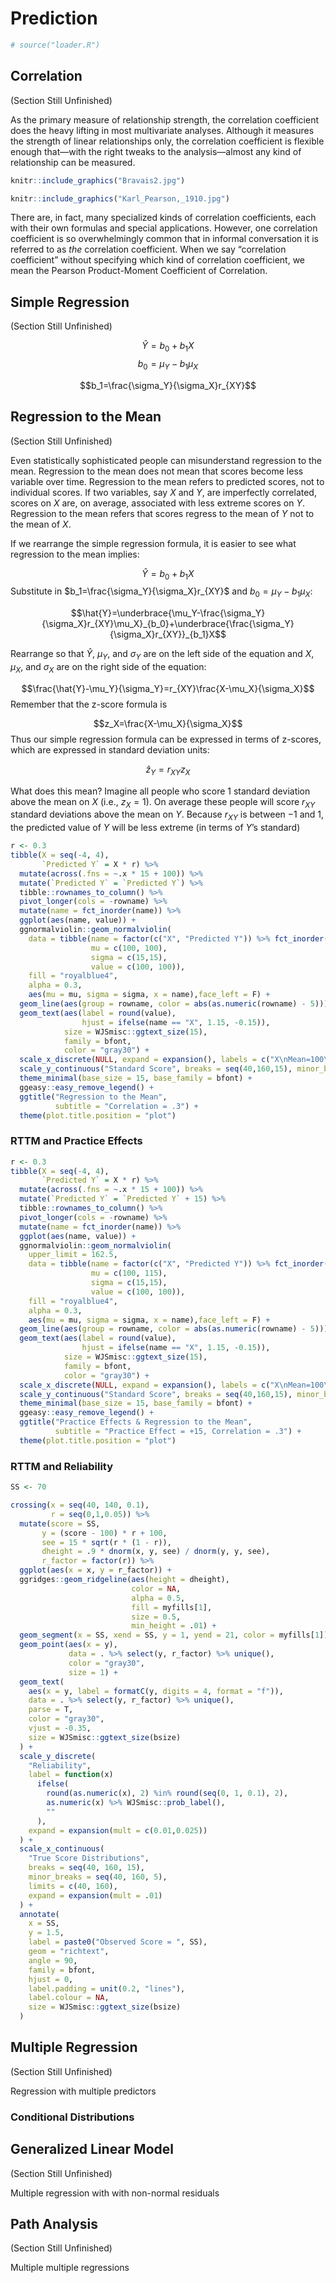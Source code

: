 # Prediction

```r
# source("loader.R")
```



## Correlation

(Section Still Unfinished)

As the primary measure of relationship strength, the correlation coefficient does the heavy lifting in most multivariate analyses. Although it measures the strength of linear relationships only, the correlation coefficient is flexible enough that---with the right tweaks to the analysis---almost any kind of relationship can be measured.


```r

knitr::include_graphics("Bravais2.jpg")

```

```r

knitr::include_graphics("Karl_Pearson,_1910.jpg")

```

There are, in fact, many specialized kinds of correlation coefficients, each with their own formulas and special applications. However, one correlation coefficient is so overwhelmingly common that in informal conversation it is referred to as *the* correlation coefficient. When we say "correlation coefficient" without specifying which kind of correlation coefficient, we mean the Pearson Product-Moment Coefficient of Correlation.



## Simple Regression

(Section Still Unfinished)

$$\hat{Y}=b_0+b_1X$$
$$b_0=\mu_Y-b_1\mu_X$$

$$b_1=\frac{\sigma_Y}{\sigma_X}r_{XY}$$

## Regression to the Mean

(Section Still Unfinished)

Even statistically sophisticated people can misunderstand regression to the mean. Regression to the mean does not mean that scores become less variable over time. Regression to the mean refers to predicted scores, not to individual scores. If two variables, say $X$ and $Y$, are imperfectly correlated, scores on $X$ are, on average, associated with less extreme scores on $Y$. Regression to the mean refers that scores regress to the mean of $Y$ not to the mean of $X$. 

If we rearrange the simple regression formula, it is easier to see what regression to the mean implies: 

$$\hat{Y}=b_0+b_1X$$
Substitute in $b_1=\frac{\sigma_Y}{\sigma_X}r_{XY}$ and  $b_0=\mu_Y-b_1\mu_X$:

$$\hat{Y}=\underbrace{\mu_Y-\frac{\sigma_Y}{\sigma_X}r_{XY}\mu_X}_{b_0}+\underbrace{\frac{\sigma_Y}{\sigma_X}r_{XY}}_{b_1}X$$

Rearrange so that $\hat{Y}$, $\mu_Y$, and $\sigma_Y$ are on the left side of the equation and $X$, $\mu_X$, and $\sigma_X$ are on the right side of the equation:


$$\frac{\hat{Y}-\mu_Y}{\sigma_Y}=r_{XY}\frac{X-\mu_X}{\sigma_X}$$
Remember that the z-score formula is

$$z_X=\frac{X-\mu_X}{\sigma_X}$$
Thus our simple regression formula can be expressed in terms of z-scores, which are expressed in standard deviation units:

$$\hat{z}_Y=r_{XY}z_X$$

What does this mean? Imagine all people who score 1 standard deviation above the mean on $X$ (i.e., $z_X=1$). On average these people will score $r_{XY}$ standard deviations above the mean on $Y$. Because $r_{XY}$ is between &minus;1 and 1, the predicted value of $Y$ will be less extreme (in terms of $Y$'s standard)

```r
r <- 0.3
tibble(X = seq(-4, 4),
       `Predicted Y` = X * r) %>% 
  mutate(across(.fns = ~.x * 15 + 100)) %>% 
  mutate(`Predicted Y` = `Predicted Y`) %>% 
  tibble::rownames_to_column() %>% 
  pivot_longer(cols = -rowname) %>% 
  mutate(name = fct_inorder(name)) %>% 
  ggplot(aes(name, value)) +
  ggnormalviolin::geom_normalviolin(
    data = tibble(name = factor(c("X", "Predicted Y")) %>% fct_inorder(),
                  mu = c(100, 100),
                  sigma = c(15,15),
                  value = c(100, 100)), 
    fill = "royalblue4",
    alpha = 0.3,
    aes(mu = mu, sigma = sigma, x = name),face_left = F) + 
  geom_line(aes(group = rowname, color = abs(as.numeric(rowname) - 5))) + 
  geom_text(aes(label = round(value), 
                hjust = ifelse(name == "X", 1.15, -0.15)),
            size = WJSmisc::ggtext_size(15),
            family = bfont,
            color = "gray30") +
  scale_x_discrete(NULL, expand = expansion(), labels = c("X\nMean=100\nSD=15", "Y\nMean=100\nSD=15")) + 
  scale_y_continuous("Standard Score", breaks = seq(40,160,15), minor_breaks = seq(40,160,5), expand = expansion()) +   
  theme_minimal(base_size = 15, base_family = bfont) + 
  ggeasy::easy_remove_legend() + 
  ggtitle("Regression to the Mean",
          subtitle = "Correlation = .3") + 
  theme(plot.title.position = "plot") 

```



### [RTTM]{.abbr} and Practice Effects

```r
r <- 0.3
tibble(X = seq(-4, 4),
       `Predicted Y` = X * r) %>% 
  mutate(across(.fns = ~.x * 15 + 100)) %>% 
  mutate(`Predicted Y` = `Predicted Y` + 15) %>% 
  tibble::rownames_to_column() %>% 
  pivot_longer(cols = -rowname) %>% 
  mutate(name = fct_inorder(name)) %>% 
  ggplot(aes(name, value)) +
  ggnormalviolin::geom_normalviolin(
    upper_limit = 162.5,
    data = tibble(name = factor(c("X", "Predicted Y")) %>% fct_inorder(),
                  mu = c(100, 115),
                  sigma = c(15,15),
                  value = c(100, 100)), 
    fill = "royalblue4",
    alpha = 0.3,
    aes(mu = mu, sigma = sigma, x = name),face_left = F) + 
  geom_line(aes(group = rowname, color = abs(as.numeric(rowname) - 5))) + 
  geom_text(aes(label = round(value), 
                hjust = ifelse(name == "X", 1.15, -0.15)),
            size = WJSmisc::ggtext_size(15),
            family = bfont,
            color = "gray30") +
  scale_x_discrete(NULL, expand = expansion(), labels = c("X\nMean=100\nSD=15", "Y\nMean=115\nSD=15")) + 
  scale_y_continuous("Standard Score", breaks = seq(40,160,15), minor_breaks = seq(40,160,5), expand = expansion()) +   
  theme_minimal(base_size = 15, base_family = bfont) + 
  ggeasy::easy_remove_legend() + 
  ggtitle("Practice Effects & Regression to the Mean",
          subtitle = "Practice Effect = +15, Correlation = .3") + 
  theme(plot.title.position = "plot") 

```


### [RTTM]{.abbr} and Reliability

```r
SS <- 70

crossing(x = seq(40, 140, 0.1),
         r = seq(0,1,0.05)) %>% 
  mutate(score = SS, 
       y = (score - 100) * r + 100,
       see = 15 * sqrt(r * (1 - r)),
       dheight = .9 * dnorm(x, y, see) / dnorm(y, y, see),
       r_factor = factor(r)) %>%
  ggplot(aes(x = x, y = r_factor)) + 
  ggridges::geom_ridgeline(aes(height = dheight),
                           color = NA,
                           alpha = 0.5, 
                           fill = myfills[1], 
                           size = 0.5,
                           min_height = .01) + 
  geom_segment(x = SS, xend = SS, y = 1, yend = 21, color = myfills[1]) +
  geom_point(aes(x = y), 
             data = . %>% select(y, r_factor) %>% unique(),
             color = "gray30",
             size = 1) +
  geom_text(
    aes(x = y, label = formatC(y, digits = 4, format = "f")),
    data = . %>% select(y, r_factor) %>% unique(),
    parse = T,
    color = "gray30",
    vjust = -0.35,
    size = WJSmisc::ggtext_size(bsize)
  ) +
  scale_y_discrete(
    "Reliability",
    label = function(x)
      ifelse(
        round(as.numeric(x), 2) %in% round(seq(0, 1, 0.1), 2),
        as.numeric(x) %>% WJSmisc::prob_label(),
        ""
      ),
    expand = expansion(mult = c(0.01,0.025))
  ) +
  scale_x_continuous(
    "True Score Distributions",
    breaks = seq(40, 160, 15),
    minor_breaks = seq(40, 160, 5),
    limits = c(40, 160),
    expand = expansion(mult = .01)
  ) +
  annotate(
    x = SS,
    y = 1.5,
    label = paste0("Observed Score = ", SS),
    geom = "richtext",
    angle = 90,
    family = bfont,
    hjust = 0,
    label.padding = unit(0.2, "lines"),
    label.colour = NA,
    size = WJSmisc::ggtext_size(bsize)
  )

```

## Multiple Regression

(Section Still Unfinished)

Regression with multiple predictors


### Conditional Distributions



## Generalized Linear Model

(Section Still Unfinished)

Multiple regression with with non-normal residuals

## Path Analysis

(Section Still Unfinished)

Multiple multiple regressions


